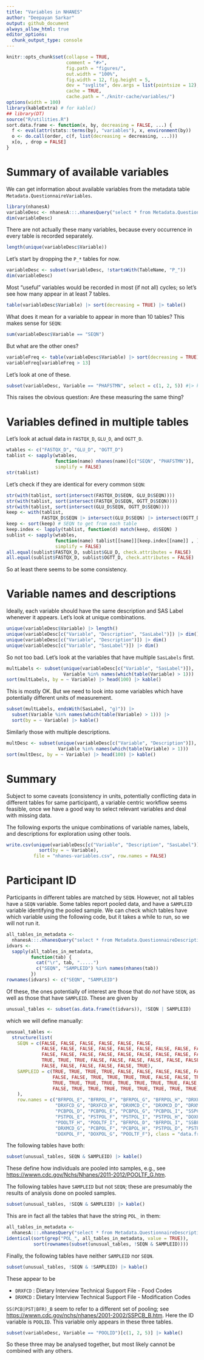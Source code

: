 ```yaml
---
title: "Variables in NHANES"
author: "Deepayan Sarkar"
output: github_document
always_allow_html: true
editor_options: 
  chunk_output_type: console
---
```


```r
knitr::opts_chunk$set(collapse = TRUE,
                      comment = "#>",
                      fig.path = "figures/",
                      out.width = "100%",
                      fig.width = 12, fig.height = 5,
                      dev = "svglite", dev.args = list(pointsize = 12),
                      cache = TRUE,
                      cache.path = "./knitr-cache/variables/")
options(width = 100)
library(kableExtra) # for kable()
## library(DT)
source("R/utilities.R")
sort.data.frame <- function(x, by, decreasing = FALSE, ...) {
  f <- eval(attr(stats::terms(by), "variables"), x, environment(by))
  o <- do.call(order, c(f, list(decreasing = decreasing, ...)))
  x[o, , drop = FALSE]
}
```


# Summary of available variables

We can get information about available variables from the metadata 
table `Metadata.QuestionnaireVariables`. 

```r
library(nhanesA)
variableDesc <- nhanesA:::.nhanesQuery("select * from Metadata.QuestionnaireVariables")
dim(variableDesc)
```

There are not actually these many variables, because every occurrence in every 
table is recorded separately.

```r
length(unique(variableDesc$Variable))
```

Let's start by dropping the `P_*` tables for now.

```r
variableDesc <- subset(variableDesc, !startsWith(TableName, "P_"))
dim(variableDesc)
```

Most "useful" variables would be recorded in most (if not all) cycles; so let's 
see how many appear in at least 7 tables.

```r
table(variableDesc$Variable) |> sort(decreasing = TRUE) |> table()
```

What does it mean for a variable to appear in more than 10 tables? This makes 
sense for `SEQN`:

```r
sum(variableDesc$Variable == "SEQN")
```

But what are the other ones?

```r
variableFreq <- table(variableDesc$Variable) |> sort(decreasing = TRUE)
variableFreq[variableFreq > 13]
```

Let's look at one of these.

```r
subset(variableDesc, Variable == "PHAFSTMN", select = c(1, 2, 5)) #|> kable()
```

This raises the obvious question: Are these measuring the same thing? 


# Variables defined in multiple tables

Let's look at actual data in `FASTQX_D`, `GLU_D`, and `OGTT_D`.

```r
wtables <- c("FASTQX_D", "GLU_D", "OGTT_D")
tablist <- sapply(wtables, 
                  function(name) nhanes(name)[c("SEQN", "PHAFSTMN")], 
                  simplify = FALSE)
str(tablist)
```

Let's check if they are identical for every common `SEQN`:

```r
str(with(tablist, sort(intersect(FASTQX_D$SEQN, GLU_D$SEQN))))
str(with(tablist, sort(intersect(FASTQX_D$SEQN, OGTT_D$SEQN))))
str(with(tablist, sort(intersect(GLU_D$SEQN, OGTT_D$SEQN))))
keep <- with(tablist, 
             FASTQX_D$SEQN |> intersect(GLU_D$SEQN) |> intersect(OGTT_D$SEQN))
keep <- sort(keep) # SEQN to get from each table
keep.index <- lapply(tablist, function(d) match(keep, d$SEQN) )
sublist <- sapply(wtables, 
                  function(name) tablist[[name]][keep.index[[name]] , ],
                  simplify = FALSE)
all.equal(sublist$FASTQX_D, sublist$GLU_D, check.attributes = FALSE)
all.equal(sublist$FASTQX_D, sublist$OGTT_D, check.attributes = FALSE)
```

So at least there seems to be some consistency.

# Variable names and descriptions

Ideally, each variable should have the same description and SAS Label whenever
it appears. Let's look at unique combinations.

```r
unique(variableDesc$Variable) |> length()
unique(variableDesc[c("Variable", "Description", "SasLabel")]) |> dim()
unique(variableDesc[c("Variable", "Description")]) |> dim()
unique(variableDesc[c("Variable", "SasLabel")]) |> dim()
```

So not too bad. Let's look at the variables that have multiple `SasLabels` first.

```r
multLabels <- subset(unique(variableDesc[c("Variable", "SasLabel")]),
                     Variable %in% names(which(table(Variable) > 1)))
sort(multLabels, by = ~ Variable) |> head(100) |> kable()
```

This is mostly OK. But we need to look into some variables which have potentially
different units of measurement.

```r
subset(multLabels, endsWith(SasLabel, "g)")) |>
  subset(Variable %in% names(which(table(Variable) > 1))) |>
  sort(by = ~ Variable) |> kable()
```

Similarly those with multiple descriptions.

```r
multDesc <- subset(unique(variableDesc[c("Variable", "Description")]),
                   Variable %in% names(which(table(Variable) > 1)))
sort(multDesc, by = ~ Variable) |> head(100) |> kable()
```

# Summary

Subject to some caveats (consistency in units, potentially conflicting data in 
different tables for same participant), a variable centric workflow seems 
feasible, once we have a good way to select relevant variables and deal with 
missing data.

The following exports the unique combinations of variable names, labels, and 
descriptions for exploration using other tools.

```r
write.csv(unique(variableDesc[c("Variable", "Description", "SasLabel")]) |> 
            sort(by = ~ Variable),
          file = "nhanes-variables.csv", row.names = FALSE)
```


# Participant ID

Participants in different tables are matched by `SEQN`. However, not all tables 
have a `SEQN` variable. Some tables report pooled data, and have a `SAMPLEID` 
variable identifying the pooled sample. We can check which tables have which 
variable using the following code, but it takes a while to run, so we will 
not run it.
```r
all_tables_in_metadata <- 
  nhanesA:::.nhanesQuery("select * from Metadata.QuestionnaireDescriptions")$TableName
idvars <- 
  sapply(all_tables_in_metadata,
         function(tab) { 
           cat("\r", tab, ".....")
           c("SEQN", "SAMPLEID") %in% names(nhanes(tab))
         })
rownames(idvars) <- c("SEQN", "SAMPLEID")
```

Of these, the ones potentially of interest are those that do _not_ have `SEQN`, 
as well as those that have `SAMPLEID`. These are given by
```r
unusual_tables <- subset(as.data.frame(t(idvars)), !SEQN | SAMPLEID)
```
which we will define manually:
```r
unusual_tables <- 
  structure(list(
    SEQN = c(FALSE, FALSE, FALSE, FALSE, FALSE, FALSE, 
             FALSE, FALSE, FALSE, FALSE, FALSE, FALSE, FALSE, FALSE, FALSE, 
             FALSE, FALSE, FALSE, FALSE, FALSE, FALSE, FALSE, FALSE, FALSE, 
             TRUE, TRUE, TRUE, FALSE, FALSE, FALSE, FALSE, FALSE, FALSE, FALSE, 
             FALSE, FALSE, FALSE, FALSE, FALSE, TRUE), 
    SAMPLEID = c(TRUE, TRUE, TRUE, TRUE, FALSE, FALSE, FALSE, FALSE, FALSE, FALSE, FALSE, 
                 FALSE, FALSE, TRUE, TRUE, TRUE, TRUE, FALSE, FALSE, TRUE, TRUE, 
                 TRUE, TRUE, TRUE, TRUE, TRUE, TRUE, TRUE, TRUE, FALSE, FALSE, 
                 FALSE, TRUE, TRUE, TRUE, TRUE, TRUE, TRUE, TRUE, TRUE)
    ), 
    row.names = c("BFRPOL_E", "BFRPOL_F", "BFRPOL_G", "BFRPOL_H", "DRXFCD_C", "DRXFCD_D", "DRXFCD_F", 
                  "DRXFCD_G", "DRXFCD_H", "DRXMCD_C", "DRXMCD_D", "DRXMCD_E", "DRXMCD_F", 
                  "PCBPOL_D", "PCBPOL_E", "PCBPOL_G", "PCBPOL_I", "SSPCB_B", "SSPST_B", 
                  "PSTPOL_E", "PSTPOL_F", "PSTPOL_I", "PSTPOL_H", "DOXPOL_E", "POOLTF_G", 
                  "POOLTF_H", "POOLTF_I", "BFRPOL_D", "BFRPOL_I", "SSBFR_B", "DRXFCD_E", 
                  "DRXMCD_G", "PCBPOL_F", "PCBPOL_H", "PSTPOL_D", "PSTPOL_G", "DOXPOL_D", 
                  "DOXPOL_F", "DOXPOL_G", "POOLTF_F"), class = "data.frame")
```

The following tables have both:

```r
subset(unusual_tables, SEQN & SAMPLEID) |> kable()
```

These define how individuals are pooled into samples, e.g., see <https://wwwn.cdc.gov/Nchs/Nhanes/2011-2012/POOLTF_G.htm>. 

The following tables have `SAMPLEID` but not `SEQN`; these are presumably the 
results of analysis done on pooled samples.

```r
subset(unusual_tables, !SEQN & SAMPLEID) |> kable()
```

This are in fact all the tables that have the string `POL_` in them:

```r
all_tables_in_metadata <- 
  nhanesA:::.nhanesQuery("select * from Metadata.QuestionnaireDescriptions")$TableName
identical(sort(grep("POL_", all_tables_in_metadata, value = TRUE)),
          sort(rownames(subset(unusual_tables, !SEQN & SAMPLEID))))
```

Finally, the following tables have neither `SAMPLEID` nor `SEQN`.
```r
subset(unusual_tables, !SEQN & !SAMPLEID) |> kable()
```

These appear to be

- `DRXFCD` : Dietary Interview Technical Support File - Food Codes
- `DRXMCD` : Dietary Interview Technical Support File - Modification Codes

`SS(PCB|PST|BFR)_B` seem to refer to a different set of pooling; see
<https://wwwn.cdc.gov/nchs/nhanes/2001-2002/SSPCB_B.htm>. Here the ID variable
is `POOLID`. This variable only appears in these three tables.
```r
subset(variableDesc, Variable == "POOLID")[c(1, 2, 5)] |> kable()
```
So these three may be analysed together, but most likely cannot be combined 
with any others.


  
  